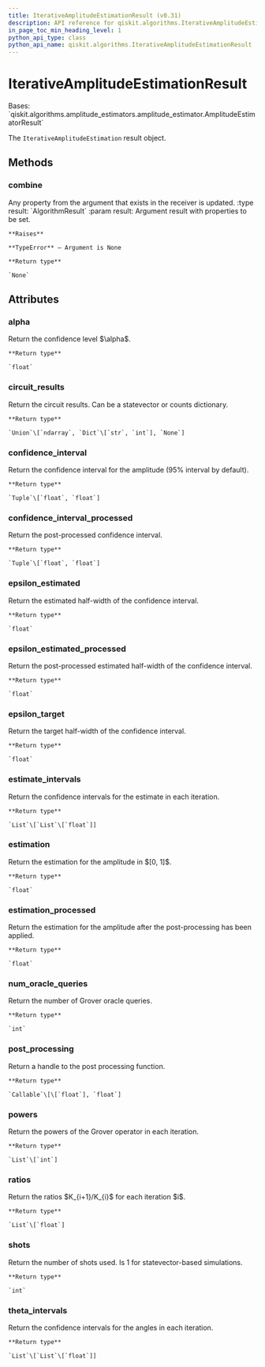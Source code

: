 ```yaml
---
title: IterativeAmplitudeEstimationResult (v0.31)
description: API reference for qiskit.algorithms.IterativeAmplitudeEstimationResult in qiskit v0.31
in_page_toc_min_heading_level: 1
python_api_type: class
python_api_name: qiskit.algorithms.IterativeAmplitudeEstimationResult
---
```


# IterativeAmplitudeEstimationResult

<Class id="qiskit.algorithms.IterativeAmplitudeEstimationResult" isDedicatedPage={true} github="https://github.com/qiskit/qiskit/tree/stable/0.18/qiskit/algorithms/amplitude_estimators/iae.py" signature="IterativeAmplitudeEstimationResult" modifiers="class">
  Bases: `qiskit.algorithms.amplitude_estimators.amplitude_estimator.AmplitudeEstimatorResult`

  The `IterativeAmplitudeEstimation` result object.

  ## Methods

  <span id="qiskit-algorithms-iterativeamplitudeestimationresult-combine" />

  ### combine

  <Function id="qiskit.algorithms.IterativeAmplitudeEstimationResult.combine" signature="IterativeAmplitudeEstimationResult.combine(result)">
    Any property from the argument that exists in the receiver is updated. :type result: `AlgorithmResult` :param result: Argument result with properties to be set.

    **Raises**

    **TypeError** – Argument is None

    **Return type**

    `None`
  </Function>

  ## Attributes

  ### alpha

  <Attribute id="qiskit.algorithms.IterativeAmplitudeEstimationResult.alpha">
    Return the confidence level $\alpha$.

    **Return type**

    `float`
  </Attribute>

  ### circuit\_results

  <Attribute id="qiskit.algorithms.IterativeAmplitudeEstimationResult.circuit_results">
    Return the circuit results. Can be a statevector or counts dictionary.

    **Return type**

    `Union`\[`ndarray`, `Dict`\[`str`, `int`], `None`]
  </Attribute>

  ### confidence\_interval

  <Attribute id="qiskit.algorithms.IterativeAmplitudeEstimationResult.confidence_interval">
    Return the confidence interval for the amplitude (95% interval by default).

    **Return type**

    `Tuple`\[`float`, `float`]
  </Attribute>

  ### confidence\_interval\_processed

  <Attribute id="qiskit.algorithms.IterativeAmplitudeEstimationResult.confidence_interval_processed">
    Return the post-processed confidence interval.

    **Return type**

    `Tuple`\[`float`, `float`]
  </Attribute>

  ### epsilon\_estimated

  <Attribute id="qiskit.algorithms.IterativeAmplitudeEstimationResult.epsilon_estimated">
    Return the estimated half-width of the confidence interval.

    **Return type**

    `float`
  </Attribute>

  ### epsilon\_estimated\_processed

  <Attribute id="qiskit.algorithms.IterativeAmplitudeEstimationResult.epsilon_estimated_processed">
    Return the post-processed estimated half-width of the confidence interval.

    **Return type**

    `float`
  </Attribute>

  ### epsilon\_target

  <Attribute id="qiskit.algorithms.IterativeAmplitudeEstimationResult.epsilon_target">
    Return the target half-width of the confidence interval.

    **Return type**

    `float`
  </Attribute>

  ### estimate\_intervals

  <Attribute id="qiskit.algorithms.IterativeAmplitudeEstimationResult.estimate_intervals">
    Return the confidence intervals for the estimate in each iteration.

    **Return type**

    `List`\[`List`\[`float`]]
  </Attribute>

  ### estimation

  <Attribute id="qiskit.algorithms.IterativeAmplitudeEstimationResult.estimation">
    Return the estimation for the amplitude in $[0, 1]$.

    **Return type**

    `float`
  </Attribute>

  ### estimation\_processed

  <Attribute id="qiskit.algorithms.IterativeAmplitudeEstimationResult.estimation_processed">
    Return the estimation for the amplitude after the post-processing has been applied.

    **Return type**

    `float`
  </Attribute>

  ### num\_oracle\_queries

  <Attribute id="qiskit.algorithms.IterativeAmplitudeEstimationResult.num_oracle_queries">
    Return the number of Grover oracle queries.

    **Return type**

    `int`
  </Attribute>

  ### post\_processing

  <Attribute id="qiskit.algorithms.IterativeAmplitudeEstimationResult.post_processing">
    Return a handle to the post processing function.

    **Return type**

    `Callable`\[\[`float`], `float`]
  </Attribute>

  ### powers

  <Attribute id="qiskit.algorithms.IterativeAmplitudeEstimationResult.powers">
    Return the powers of the Grover operator in each iteration.

    **Return type**

    `List`\[`int`]
  </Attribute>

  ### ratios

  <Attribute id="qiskit.algorithms.IterativeAmplitudeEstimationResult.ratios">
    Return the ratios $K_{i+1}/K_{i}$ for each iteration $i$.

    **Return type**

    `List`\[`float`]
  </Attribute>

  ### shots

  <Attribute id="qiskit.algorithms.IterativeAmplitudeEstimationResult.shots">
    Return the number of shots used. Is 1 for statevector-based simulations.

    **Return type**

    `int`
  </Attribute>

  ### theta\_intervals

  <Attribute id="qiskit.algorithms.IterativeAmplitudeEstimationResult.theta_intervals">
    Return the confidence intervals for the angles in each iteration.

    **Return type**

    `List`\[`List`\[`float`]]
  </Attribute>
</Class>

